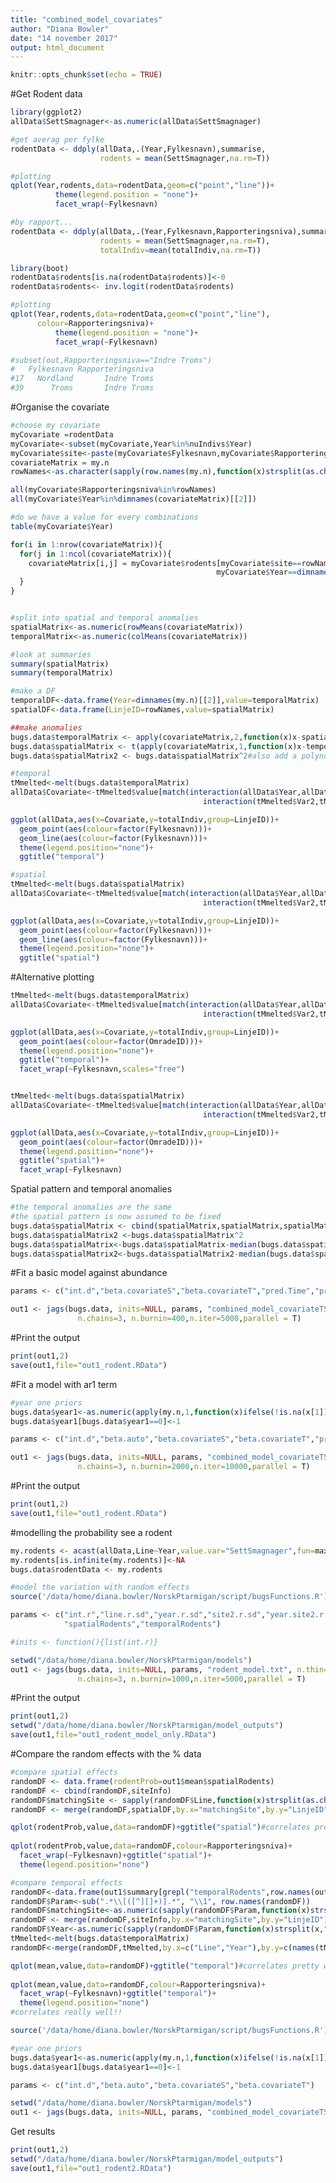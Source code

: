 ```yaml
---
title: "combined_model_covariates"
author: "Diana Bowler"
date: "14 november 2017"
output: html_document
---
```


```r

knitr::opts_chunk$set(echo = TRUE)

```

#Get Rodent data

```r
library(ggplot2)
allData$SettSmagnager<-as.numeric(allData$SettSmagnager)

#get averag per fylke
rodentData <- ddply(allData,.(Year,Fylkesnavn),summarise,
                    rodents = mean(SettSmagnager,na.rm=T))

#plotting
qplot(Year,rodents,data=rodentData,geom=c("point","line"))+
          theme(legend.position = "none")+
          facet_wrap(~Fylkesnavn)

#by rapport...
rodentData <- ddply(allData,.(Year,Fylkesnavn,Rapporteringsniva),summarise,
                    rodents = mean(SettSmagnager,na.rm=T),
                    totalIndiv=mean(totalIndiv,na.rm=T))

library(boot)
rodentData$rodents[is.na(rodentData$rodents)]<-0
rodentData$rodents<- inv.logit(rodentData$rodents)

#plotting
qplot(Year,rodents,data=rodentData,geom=c("point","line"),
      colour=Rapporteringsniva)+
          theme(legend.position = "none")+
          facet_wrap(~Fylkesnavn)

#subset(out,Rapporteringsniva=="Indre Troms")
#   Fylkesnavn Rapporteringsniva
#17   Nordland       Indre Troms
#39      Troms       Indre Troms
```


#Organise the covariate

```r

#choose my covariate
myCovariate =rodentData
myCovariate<-subset(myCovariate,Year%in%nuIndivs$Year)
myCovariate$site<-paste(myCovariate$Fylkesnavn,myCovariate$Rapporteringsniva,sep="_")
covariateMatrix = my.n
rowNames<-as.character(sapply(row.names(my.n),function(x)strsplit(as.character(x),"#")[[1]][1]))

all(myCovariate$Rapporteringsniva%in%rowNames)
all(myCovariate$Year%in%dimnames(covariateMatrix)[[2]])

#do we have a value for every combinations
table(myCovariate$Year)

for(i in 1:nrow(covariateMatrix)){
  for(j in 1:ncol(covariateMatrix)){
    covariateMatrix[i,j] = myCovariate$rodents[myCovariate$site==rowNames[i]&
                                              myCovariate$Year==dimnames(covariateMatrix)[[2]][j]]
  }
}


#split into spatial and temporal anomalies
spatialMatrix<-as.numeric(rowMeans(covariateMatrix))
temporalMatrix<-as.numeric(colMeans(covariateMatrix))

#look at summaries
summary(spatialMatrix)
summary(temporalMatrix)

#make a DF
temporalDF<-data.frame(Year=dimnames(my.n)[[2]],value=temporalMatrix)
spatialDF<-data.frame(LinjeID=rowNames,value=spatialMatrix)

##make anomalies
bugs.data$temporalMatrix <- apply(covariateMatrix,2,function(x)x-spatialMatrix)
bugs.data$spatialMatrix <- t(apply(covariateMatrix,1,function(x)x-temporalMatrix))
bugs.data$spatialMatrix2 <- bugs.data$spatialMatrix^2#also add a polynomial term for the spatial variation

#temporal
tMmelted<-melt(bugs.data$temporalMatrix)
allData$Covariate<-tMmelted$value[match(interaction(allData$Year,allData$Line),
                                           interaction(tMmelted$Var2,tMmelted$Var1))]

ggplot(allData,aes(x=Covariate,y=totalIndiv,group=LinjeID))+
  geom_point(aes(colour=factor(Fylkesnavn)))+
  geom_line(aes(colour=factor(Fylkesnavn)))+
  theme(legend.position="none")+
  ggtitle("temporal")

#spatial
tMmelted<-melt(bugs.data$spatialMatrix)
allData$Covariate<-tMmelted$value[match(interaction(allData$Year,allData$Line),
                                           interaction(tMmelted$Var2,tMmelted$Var1))]

ggplot(allData,aes(x=Covariate,y=totalIndiv,group=LinjeID))+
  geom_point(aes(colour=factor(Fylkesnavn)))+
  geom_line(aes(colour=factor(Fylkesnavn)))+
  theme(legend.position="none")+
  ggtitle("spatial")

```

#Alternative plotting

```r
tMmelted<-melt(bugs.data$temporalMatrix)
allData$Covariate<-tMmelted$value[match(interaction(allData$Year,allData$Line),
                                           interaction(tMmelted$Var2,tMmelted$Var1))]

ggplot(allData,aes(x=Covariate,y=totalIndiv,group=LinjeID))+
  geom_point(aes(colour=factor(OmradeID)))+
  theme(legend.position="none")+
  ggtitle("temporal")+
  facet_wrap(~Fylkesnavn,scales="free")


tMmelted<-melt(bugs.data$spatialMatrix)
allData$Covariate<-tMmelted$value[match(interaction(allData$Year,allData$Line),
                                           interaction(tMmelted$Var2,tMmelted$Var1))]

ggplot(allData,aes(x=Covariate,y=totalIndiv,group=LinjeID))+
  geom_point(aes(colour=factor(OmradeID)))+
  theme(legend.position="none")+
  ggtitle("spatial")+
  facet_wrap(~Fylkesnavn)

```


Spatial pattern and temporal anomalies

```r

#the temporal anomalies are the same
#the spatial pattern is now assumed to be fixed
bugs.data$spatialMatrix <- cbind(spatialMatrix,spatialMatrix,spatialMatrix,spatialMatrix,spatialMatrix,spatialMatrix,spatialMatrix,spatialMatrix,spatialMatrix,spatialMatrix)
bugs.data$spatialMatrix2 <-bugs.data$spatialMatrix^2
bugs.data$spatialMatrix<-bugs.data$spatialMatrix-median(bugs.data$spatialMatrix)
bugs.data$spatialMatrix2<-bugs.data$spatialMatrix2-median(bugs.data$spatialMatrix2)

```


#Fit a basic model against abundance

```r

params <- c("int.d","beta.covariateS","beta.covariateT","pred.Time","pred.Space")

out1 <- jags(bugs.data, inits=NULL, params, "combined_model_covariateTS.txt", n.thin=nt,
               n.chains=3, n.burnin=400,n.iter=5000,parallel = T)

```

#Print the output

```r
print(out1,2)
save(out1,file="out1_rodent.RData")

```

#Fit a model with ar1 term
```r

#year one priors
bugs.data$year1<-as.numeric(apply(my.n,1,function(x)ifelse(!is.na(x[1]),x[1],max(x,na.rm=T))))
bugs.data$year1[bugs.data$year1==0]<-1

params <- c("int.d","beta.auto","beta.covariateS","beta.covariateT","pred.Time","pred.Space")

out1 <- jags(bugs.data, inits=NULL, params, "combined_model_covariateTS_ar1.txt", n.thin=nt,
               n.chains=3, n.burnin=2000,n.iter=10000,parallel = T)

```

#Print the output

```r
print(out1,2)
save(out1,file="out1_rodent.RData")

```

#modelling the probability see a rodent

```r

my.rodents <- acast(allData,Line~Year,value.var="SettSmagnager",fun=max,na.rm=T)
my.rodents[is.infinite(my.rodents)]<-NA
bugs.data$rodentData <- my.rodents

#model the variation with random effects
source('/data/home/diana.bowler/NorskPtarmigan/script/bugsFunctions.R')

params <- c("int.r","line.r.sd","year.r.sd","site2.r.sd","year.site2.r.sd",
            "spatialRodents","temporalRodents")

#inits <- function(){list(int.r)}

setwd("/data/home/diana.bowler/NorskPtarmigan/models")
out1 <- jags(bugs.data, inits=NULL, params, "rodent_model.txt", n.thin=nt,
               n.chains=3, n.burnin=1000,n.iter=5000,parallel = T)

```
#Print the output

```r
print(out1,2)
setwd("/data/home/diana.bowler/NorskPtarmigan/model_outputs")
save(out1,file="out1_rodent_model_only.RData")

```

#Compare the random effects with the % data

```r

#compare spatial effects
randomDF <- data.frame(rodentProb=out1$mean$spatialRodents)
randomDF <- cbind(randomDF,siteInfo)
randomDF$matchingSite <- sapply(randomDF$Line,function(x)strsplit(as.character(x),"#")[[1]][1])
randomDF <- merge(randomDF,spatialDF,by.x="matchingSite",by.y="LinjeID")

qplot(rodentProb,value,data=randomDF)+ggtitle("spatial")#correlates pretty well!!
      
qplot(rodentProb,value,data=randomDF,colour=Rapporteringsniva)+
  facet_wrap(~Fylkesnavn)+ggtitle("spatial")+
  theme(legend.position="none")

#compare temporal effects
randomDF<-data.frame(out1$summary[grepl("temporalRodents",row.names(out1$summary)),])
randomDF$Param<-sub(".*\\[([^][]+)].*", "\\1", row.names(randomDF))
randomDF$matchingSite<-as.numeric(sapply(randomDF$Param,function(x)strsplit(x,",")[[1]][1]))
randomDF <- merge(randomDF,siteInfo,by.x="matchingSite",by.y="LinjeID")
randomDF$Year<-as.numeric(sapply(randomDF$Param,function(x)strsplit(x,",")[[1]][2]))+2006
tMmelted<-melt(bugs.data$temporalMatrix)
randomDF<-merge(randomDF,tMmelted,by.x=c("Line","Year"),by.y=c(names(tMmelted)[1:2]))

qplot(mean,value,data=randomDF)+ggtitle("temporal")#correlates pretty well!!
      
qplot(mean,value,data=randomDF,colour=Rapporteringsniva)+
  facet_wrap(~Fylkesnavn)+ggtitle("temporal")+
  theme(legend.position="none")
#correlates really well!!

```


```r

source('/data/home/diana.bowler/NorskPtarmigan/script/bugsFunctions.R')

#year one priors
bugs.data$year1<-as.numeric(apply(my.n,1,function(x)ifelse(!is.na(x[1]),x[1],max(x,na.rm=T))))
bugs.data$year1[bugs.data$year1==0]<-1

params <- c("int.d","beta.auto","beta.covariateS","beta.covariateT")

setwd("/data/home/diana.bowler/NorskPtarmigan/models")
out1 <- jags(bugs.data, inits=NULL, params, "combined_model_covariateTS_ar1_rodents.txt", n.thin=nt,n.chains=3, n.burnin=5000,n.iter=20000,parallel = T)

```

Get results

```r
print(out1,2)
setwd("/data/home/diana.bowler/NorskPtarmigan/model_outputs")
save(out1,file="out1_rodent2.RData")

```